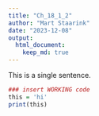 ```yaml
---
title: "Ch_18_1_2"
author: "Mart Staarink"
date: "2023-12-08"
output:
  html_document:
    keep_md: true
---
```


This is a single sentence.

```r
### insert WORKING code
this = 'hi'
print(this)
```

